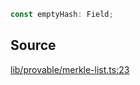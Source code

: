 ```ts
const emptyHash: Field;
```

## Source

[lib/provable/merkle-list.ts:23](https://github.com/o1-labs/o1js/blob/72b8e2c2b9aaba4b5c12257bdd63dfe2676a3d99/src/lib/provable/merkle-list.ts#L23)
